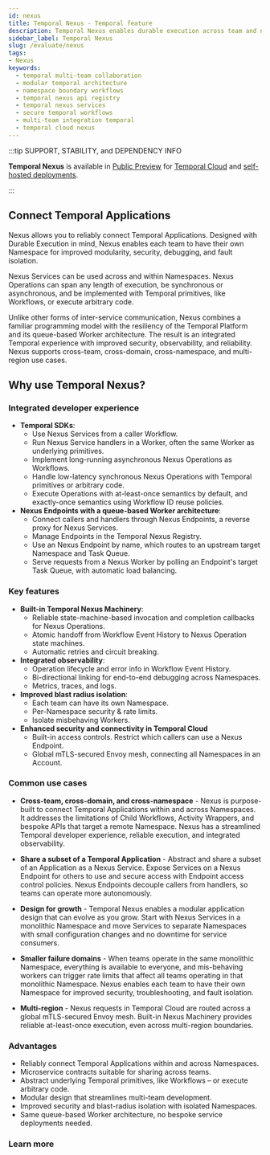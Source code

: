 ```yaml
---
id: nexus
title: Temporal Nexus - Temporal feature
description: Temporal Nexus enables durable execution across team and namespace boundaries and promotes a modular architecture that enables each team to have its own namespace for improved security, troubleshooting, and blast radius isolation.
sidebar_label: Temporal Nexus
slug: /evaluate/nexus
tags:
- Nexus
keywords:
  - temporal multi-team collaboration
  - modular temporal architecture
  - namespace boundary workflows
  - temporal nexus api registry
  - temporal nexus services
  - secure temporal workflows
  - multi-team integration temporal
  - temporal cloud nexus
---
```



:::tip SUPPORT, STABILITY, and DEPENDENCY INFO

**Temporal Nexus** is available in [Public Preview](/evaluate/development-production-features/release-stages#public-preview) for [Temporal Cloud](/cloud/nexus) and [self-hosted deployments](/production-deployment/self-hosted-guide/enable-nexus).

:::

## Connect Temporal Applications

Nexus allows you to reliably connect Temporal Applications.
Designed with Durable Execution in mind, Nexus enables each team to have their own Namespace for improved modularity, security, debugging, and fault isolation.

Nexus Services can be used across and within Namespaces.
Nexus Operations can span any length of execution, be synchronous or asynchronous, and be implemented with Temporal primitives, like Workflows, or execute arbitrary code.

Unlike other forms of inter-service communication, Nexus combines a familiar programming model with the resiliency of the Temporal Platform and its queue-based Worker architecture.
The result is an integrated Temporal experience with improved security, observability, and reliability.
Nexus supports cross-team, cross-domain, cross-namespace, and multi-region use cases.

## Why use Temporal Nexus?

### Integrated developer experience

- **Temporal SDKs**:
  - Use Nexus Services from a caller Workflow.
  - Run Nexus Service handlers in a Worker, often the same Worker as underlying primitives.
  - Implement long-running asynchronous Nexus Operations as Workflows.
  - Handle low-latency synchronous Nexus Operations with Temporal primitives or arbitrary code.
  - Execute Operations with at-least-once semantics by default, and exactly-once semantics using Workflow ID reuse policies.
- **Nexus Endpoints with a queue-based Worker architecture**:
  - Connect callers and handlers through Nexus Endpoints, a reverse proxy for Nexus Services.
  - Manage Endpoints in the Temporal Nexus Registry.
  - Use an Nexus Endpoint by name, which routes to an upstream target Namespace and Task Queue.
  - Serve requests from a Nexus Worker by polling an Endpoint's target Task Queue, with automatic load balancing.

### Key features

- **Built-in Temporal Nexus Machinery**:
  - Reliable state-machine-based invocation and completion callbacks for Nexus Operations.
  - Atomic handoff from Workflow Event History to Nexus Operation state machines.
  - Automatic retries and circuit breaking.
- **Integrated observability**:
  - Operation lifecycle and error info in Workflow Event History.
  - Bi-directional linking for end-to-end debugging across Namespaces.
  - Metrics, traces, and logs.
- **Improved blast radius isolation**:
  - Each team can have its own Namespace.
  - Per-Namespace security & rate limits.
  - Isolate misbehaving Workers.
- **Enhanced security and connectivity in Temporal Cloud**
  - Built-in access controls. Restrict which callers can use a Nexus Endpoint.
  - Global mTLS-secured Envoy mesh, connecting all Namespaces in an Account.

### Common use cases

- **Cross-team, cross-domain, and cross-namespace** \-
Nexus is purpose-built to connect Temporal Applications within and across Namespaces.
It addresses the limitations of Child Workflows, Activity Wrappers, and bespoke APIs that target a remote Namespace.
Nexus has a streamlined Temporal developer experience, reliable execution, and integrated observability.

- **Share a subset of a Temporal Application** \-
Abstract and share a subset of an Application as a Nexus Service.
Expose Services on a Nexus Endpoint for others to use and secure access with Endpoint access control policies.
Nexus Endpoints decouple callers from handlers, so teams can operate more autonomously.

- **Design for growth** \-
Temporal Nexus enables a modular application design that can evolve as you grow.
Start with Nexus Services in a monolithic Namespace and move Services to separate Namespaces with small configuration changes and no downtime for service consumers.

- **Smaller failure domains** \- When teams operate in the same monolithic Namespace, everything is available to everyone, and mis-behaving workers can trigger rate limits that affect all teams operating in that monolithic Namespace.
  Nexus enables each team to have their own Namespace for improved security, troubleshooting, and fault isolation.

- **Multi-region** \-
Nexus requests in Temporal Cloud are routed across a global mTLS-secured Envoy mesh.
Built-in Nexus Machinery provides reliable at-least-once execution, even across multi-region boundaries.

### Advantages

- Reliably connect Temporal Applications within and across Namespaces.
- Microservice contracts suitable for sharing across teams.
- Abstract underlying Temporal primitives, like Workflows – or execute arbitrary code.
- Modular design that streamlines multi-team development.
- Improved security and blast-radius isolation with isolated Namespaces.
- Same queue-based Worker architecture, no bespoke service deployments needed.

### Learn more

<RelatedReadContainer>
  <RelatedReadItem path="https://youtu.be/qqc2vsv1mrU?feature=shared&t=2082" text="Nexus keynote & demo - Replay video" archetype="replay-talk" />
  <RelatedReadItem path="https://www.youtube.com/watch?v=izR9dQ_eIe4" text="Nexus deep dive - Replay video" archetype="replay-talk" />
  <RelatedReadItem path="/cloud/nexus" text="Production deployment in Temporal Cloud" archetype="feature-guide" />
  <RelatedReadItem path="/production-deployment/self-hosted-guide/enable-nexus" text="Self-hosted configuration to enable Nexus" archetype="feature-guide" />
  <RelatedReadItem path="/develop/go/nexus" text="Go SDK - Nexus quick start and code sample" archetype="feature-guide" />
  <RelatedReadItem path="/develop/java/nexus" text="Java SDK - Nexus quick start and code sample" archetype="feature-guide" />
  <RelatedReadItem path="/nexus" text="Nexus" archetype="encyclopedia" />
</RelatedReadContainer>
